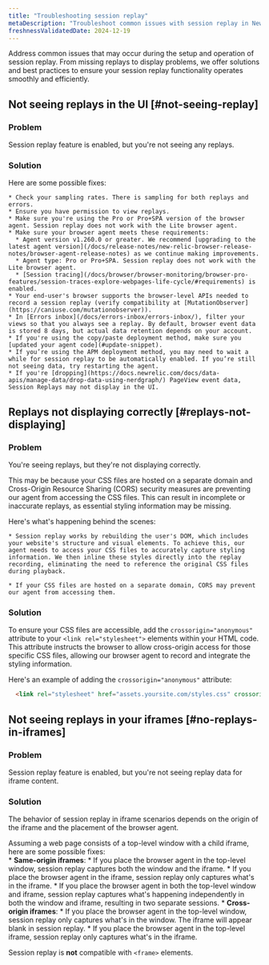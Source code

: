 ```yaml
---
title: "Troubleshooting session replay"
metaDescription: "Troubleshoot common issues with session replay in New Relic Browser."
freshnessValidatedDate: 2024-12-19
---
```


Address common issues that may occur during the setup and operation of session replay. From missing replays to display problems, we offer solutions and best practices to ensure your session replay functionality operates smoothly and efficiently.

## Not seeing replays in the UI [#not-seeing-replay]

### Problem

  Session replay feature is enabled, but you're not seeing any replays.

### Solution

  Here are some possible fixes:

    * Check your sampling rates. There is sampling for both replays and errors.
    * Ensure you have permission to view replays.
    * Make sure you're using the Pro or Pro+SPA version of the browser agent. Session replay does not work with the Lite browser agent.
    * Make sure your browser agent meets these requirements:
      * Agent version v1.260.0 or greater. We recommend [upgrading to the latest agent version](/docs/release-notes/new-relic-browser-release-notes/browser-agent-release-notes) as we continue making improvements.
      * Agent type: Pro or Pro+SPA. Session replay does not work with the Lite browser agent.
      * [Session tracing](/docs/browser/browser-monitoring/browser-pro-features/session-traces-explore-webpages-life-cycle/#requirements) is enabled.
    * Your end-user's browser supports the browser-level APIs needed to record a session replay (verify compatibility at [MutationObserver](https://caniuse.com/mutationobserver)).
    * In [Errors inbox](/docs/errors-inbox/errors-inbox/), filter your views so that you always see a replay. By default, browser event data is stored 8 days, but actual data retention depends on your account.
    * If you're using the copy/paste deployment method, make sure you [updated your agent code](#update-snippet).
    * If you’re using the APM deployment method, you may need to wait a while for session replay to be automatically enabled. If you’re still not seeing data, try restarting the agent.
    * If you're [dropping](https://docs.newrelic.com/docs/data-apis/manage-data/drop-data-using-nerdgraph/) PageView event data, Session Replays may not display in the UI.

## Replays not displaying correctly [#replays-not-displaying]

### Problem

  You're seeing replays, but they're not displaying correctly.

  This may be because your CSS files are hosted on a separate domain and Cross-Origin Resource Sharing (CORS) security measures are preventing our agent from accessing the CSS files. This can result in incomplete or inaccurate replays, as essential styling information may be missing.

  Here's what's happening behind the scenes:

    * Session replay works by rebuilding the user's DOM, which includes your website's structure and visual elements. To achieve this, our agent needs to access your CSS files to accurately capture styling information. We then inline these styles directly into the replay recording, eliminating the need to reference the original CSS files during playback.

    * If your CSS files are hosted on a separate domain, CORS may prevent our agent from accessing them.

### Solution

  To ensure your CSS files are accessible, add the `crossorigin="anonymous"` attribute to your `<link rel="stylesheet">` elements within your HTML code. This attribute instructs the browser to allow cross-origin access for those specific CSS files, allowing our browser agent to record and integrate the styling information.

  Here's an example of adding the `crossorigin="anonymous"` attribute:

```HTML
  <link rel="stylesheet" href="assets.yoursite.com/styles.css" crossorigin="anonymous">
```

## Not seeing replays in your iframes [#no-replays-in-iframes]

### Problem
    
  Session replay feature is enabled, but you're not seeing replay data for iframe content.
    
### Solution

  The behavior of session replay in iframe scenarios depends on the origin of the iframe and the placement of the browser agent.
    
  Assuming a web page consists of a top-level window with a child iframe, here are some possible fixes:   
    * **Same-origin iframes**:
      * If you place the browser agent in the top-level window, session replay captures both the window and the iframe.
      * If you place the browser agent in the iframe, session replay only captures what's in the iframe.
      * If you place the browser agent in both the top-level window and iframe, session replay captures what's happening independently in both the window and iframe, resulting in two separate sessions.
    * **Cross-origin iframes**:
      * If you place the browser agent in the top-level window, session replay only captures what's in the window. The iframe will appear blank in session replay.
      * If you place the browser agent in the top-level iframe, session replay only captures what's in the iframe.

  Session replay is **not** compatible with `<frame>` elements.